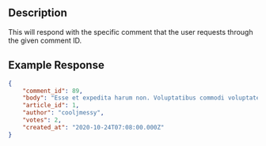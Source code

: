 ## Description
This will respond with the specific comment that the user requests through the given comment ID.

## Example Response
```json
{
    "comment_id": 89,
    "body": "Esse et expedita harum non. Voluptatibus commodi voluptatem. Minima velit suscipit numquam ea. Id vitae debitis aut incidunt odio quo quam possimus ipsum.",
    "article_id": 1,
    "author": "cooljmessy",
    "votes": 2,
    "created_at": "2020-10-24T07:08:00.000Z"
}
```
